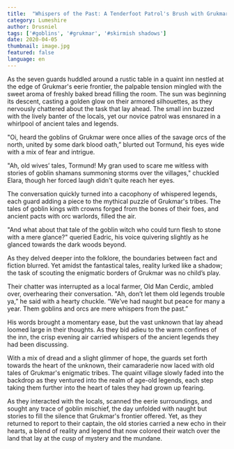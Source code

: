 ```yaml
---
title:  "Whispers of the Past: A Tenderfoot Patrol's Brush with Grukmar's Legends"
category: Lumeshire
author: Drusniel
tags: ['#goblins', '#grukmar', '#skirmish shadows']
date: 2020-04-05
thumbnail: image.jpg
featured: false
language: en
---
```


As the seven guards huddled around a rustic table in a quaint inn nestled at the edge of Grukmar's eerie frontier, the palpable tension mingled with the sweet aroma of freshly baked bread filling the room. The sun was beginning its descent, casting a golden glow on their armored silhouettes, as they nervously chattered about the task that lay ahead. The small inn buzzed with the lively banter of the locals, yet our novice patrol was ensnared in a whirlpool of ancient tales and legends.

"Oi, heard the goblins of Grukmar were once allies of the savage orcs of the north, united by some dark blood oath,” blurted out Tormund, his eyes wide with a mix of fear and intrigue.

"Ah, old wives’ tales, Tormund! My gran used to scare me witless with stories of goblin shamans summoning storms over the villages," chuckled Elara, though her forced laugh didn't quite reach her eyes.

The conversation quickly turned into a cacophony of whispered legends, each guard adding a piece to the mythical puzzle of Grukmar's tribes. The tales of goblin kings with crowns forged from the bones of their foes, and ancient pacts with orc warlords, filled the air.

"And what about that tale of the goblin witch who could turn flesh to stone with a mere glance?" queried Eadric, his voice quivering slightly as he glanced towards the dark woods beyond.

As they delved deeper into the folklore, the boundaries between fact and fiction blurred. Yet amidst the fantastical tales, reality lurked like a shadow; the task of scouting the enigmatic borders of Grukmar was no child’s play.

Their chatter was interrupted as a local farmer, Old Man Cerdic, ambled over, overhearing their conversation. "Ah, don’t let them old legends trouble ya,” he said with a hearty chuckle. “We’ve had naught but peace for many a year. Them goblins and orcs are mere whispers from the past.”

His words brought a momentary ease, but the vast unknown that lay ahead loomed large in their thoughts. As they bid adieu to the warm confines of the inn, the crisp evening air carried whispers of the ancient legends they had been discussing.

With a mix of dread and a slight glimmer of hope, the guards set forth towards the heart of the unknown, their camaraderie now laced with old tales of Grukmar's enigmatic tribes. The quaint village slowly faded into the backdrop as they ventured into the realm of age-old legends, each step taking them further into the heart of tales they had grown up fearing.

As they interacted with the locals, scanned the eerie surroundings, and sought any trace of goblin mischief, the day unfolded with naught but stories to fill the silence that Grukmar's frontier offered. Yet, as they returned to report to their captain, the old stories carried a new echo in their hearts, a blend of reality and legend that now colored their watch over the land that lay at the cusp of mystery and the mundane.